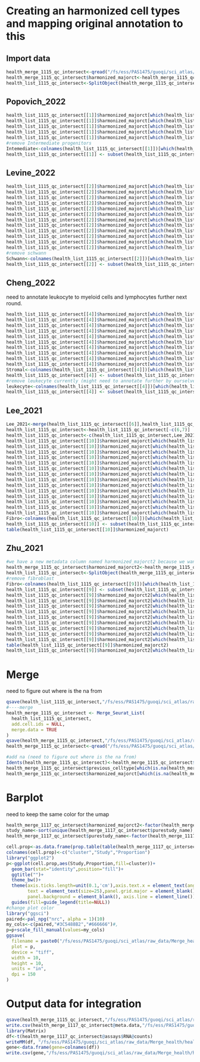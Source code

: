 # Creating an harmonized cell types and mapping original annotation to this

## Import data

```r
health_merge_1115_qc_intersect<-qread("/fs/ess/PAS1475/guoqi/sci_atlas/raw_data/health_merge_qc_1115_intersectgene.qs")
health_merge_1115_qc_intersect$harmonized_majorct<-health_merge_1115_qc_intersect$previous_celltype
health_list_1115_qc_intersect<-SplitObject(health_merge_1115_qc_intersect,split.by = "Study_name")
```

## Popovich_2022

```r
health_list_1115_qc_intersect[[1]]$harmonized_majorct[which(health_list_1115_qc_intersect[[1]]$previous_celltype=="B cells")]="Lymphocytes"
health_list_1115_qc_intersect[[1]]$harmonized_majorct[which(health_list_1115_qc_intersect[[1]]$previous_celltype=="T cells")]="Lymphocytes"
health_list_1115_qc_intersect[[1]]$harmonized_majorct[which(health_list_1115_qc_intersect[[1]]$previous_celltype=="Monocytes")]="Myeloid cells"
health_list_1115_qc_intersect[[1]]$harmonized_majorct[which(health_list_1115_qc_intersect[[1]]$previous_celltype=="MDMs")]="Myeloid cells"
health_list_1115_qc_intersect[[1]]$harmonized_majorct[which(health_list_1115_qc_intersect[[1]]$previous_celltype=="Neutrophils")]="Myeloid cells"
#remove Intermediate progenitors
Intemediate<-colnames(health_list_1115_qc_intersect[[1]])[which(health_list_1115_qc_intersect[[1]]$previous_celltype=="Intermediate progenitors")]
health_list_1115_qc_intersect[[1]] <- subset(health_list_1115_qc_intersect[[1]], cells = Intemediate,invert = TRUE)
```

## Levine_2022

```r
health_list_1115_qc_intersect[[2]]$harmonized_majorct[which(health_list_1115_qc_intersect[[2]]$previous_celltype=="Endothelial")]="Endothelial cells"
health_list_1115_qc_intersect[[2]]$harmonized_majorct[which(health_list_1115_qc_intersect[[2]]$previous_celltype=="Ependymal")]="Ependymal cells"
health_list_1115_qc_intersect[[2]]$harmonized_majorct[which(health_list_1115_qc_intersect[[2]]$previous_celltype=="Leptomeninges")]="Leptomeningeal cells"
health_list_1115_qc_intersect[[2]]$harmonized_majorct[which(health_list_1115_qc_intersect[[2]]$previous_subcelltype=="Activated Microglia A")]="Microglia"
health_list_1115_qc_intersect[[2]]$harmonized_majorct[which(health_list_1115_qc_intersect[[2]]$previous_subcelltype=="Activated Microglia B")]="Microglia"
health_list_1115_qc_intersect[[2]]$harmonized_majorct[which(health_list_1115_qc_intersect[[2]]$previous_subcelltype=="Microglia 1")]="Microglia"
health_list_1115_qc_intersect[[2]]$harmonized_majorct[which(health_list_1115_qc_intersect[[2]]$previous_subcelltype=="Microglia 2")]="Microglia"
health_list_1115_qc_intersect[[2]]$harmonized_majorct[which(health_list_1115_qc_intersect[[2]]$previous_subcelltype=="Microglia 3")]="Microglia"
health_list_1115_qc_intersect[[2]]$harmonized_majorct[which(health_list_1115_qc_intersect[[2]]$previous_subcelltype=="Macrophages")]="Myeloid cells"
health_list_1115_qc_intersect[[2]]$harmonized_majorct[which(health_list_1115_qc_intersect[[2]]$previous_subcelltype=="NK/Tcells")]="Lymphocytes"
health_list_1115_qc_intersect[[2]]$harmonized_majorct[which(health_list_1115_qc_intersect[[2]]$previous_celltype=="Oligodendrocyte Progenitors/Precursors")]="Oligodendrocyte lineage"
health_list_1115_qc_intersect[[2]]$harmonized_majorct[which(health_list_1115_qc_intersect[[2]]$previous_celltype=="Oligodendrocytes")]="Oligodendrocyte lineage"
#remove schwann
Schwann<-colnames(health_list_1115_qc_intersect[[2]])[which(health_list_1115_qc_intersect[[2]]$previous_celltype=="Schwann")]
health_list_1115_qc_intersect[[2]] <- subset(health_list_1115_qc_intersect[[2]], cells = Schwann,invert = TRUE)
```

## Cheng_2022

need to annotate leukocyte to myeloid cells and lymphocytes further next round.

```r
health_list_1115_qc_intersect[[4]]$harmonized_majorct[which(health_list_1115_qc_intersect[[4]]$previous_celltype=="Astrocyte")]="Astrocytes"
health_list_1115_qc_intersect[[4]]$harmonized_majorct[which(health_list_1115_qc_intersect[[4]]$previous_celltype=="Erythocyte")]="Erythroid cells"
health_list_1115_qc_intersect[[4]]$harmonized_majorct[which(health_list_1115_qc_intersect[[4]]$previous_celltype=="Neuron")]="Neurons"
health_list_1115_qc_intersect[[4]]$harmonized_majorct[which(health_list_1115_qc_intersect[[4]]$previous_celltype=="Neutrophil")]="Myeloid cells"
health_list_1115_qc_intersect[[4]]$harmonized_majorct[which(health_list_1115_qc_intersect[[4]]$previous_celltype=="Endothelial")]="Endothelial cells"
health_list_1115_qc_intersect[[4]]$harmonized_majorct[which(health_list_1115_qc_intersect[[4]]$previous_celltype=="Ependyma")]="Ependymal cells"
health_list_1115_qc_intersect[[4]]$harmonized_majorct[which(health_list_1115_qc_intersect[[4]]$previous_celltype=="Leptomeninges")]="Leptomeningeal cells"
health_list_1115_qc_intersect[[4]]$harmonized_majorct[which(health_list_1115_qc_intersect[[4]]$previous_celltype=="ODC")]="Oligodendrocyte lineage"
health_list_1115_qc_intersect[[4]]$harmonized_majorct[which(health_list_1115_qc_intersect[[4]]$previous_celltype=="OPC")]="Oligodendrocyte lineage"
health_list_1115_qc_intersect[[4]]$harmonized_majorct[which(health_list_1115_qc_intersect[[4]]$previous_celltype=="Pericyte")]="Pericytes"
Stromal<-colnames(health_list_1115_qc_intersect[[4]])[which(health_list_1115_qc_intersect[[4]]$previous_celltype=="Stromal")]
health_list_1115_qc_intersect[[4]] <- subset(health_list_1115_qc_intersect[[4]], cells = Stromal,invert = TRUE)
#remove leukecyte currently (might need to annotate further by ourselves)
leukecyte<-colnames(health_list_1115_qc_intersect[[4]])[which(health_list_1115_qc_intersect[[4]]$previous_celltype=="leukecyte")]
health_list_1115_qc_intersect[[4]] <- subset(health_list_1115_qc_intersect[[4]], cells = leukecyte,invert = TRUE)
```

## Lee_2021

```r
Lee_2021<-merge(health_list_1115_qc_intersect[[6]],health_list_1115_qc_intersect[[7]])
health_list_1115_qc_intersect<-health_list_1115_qc_intersect[-c(6,7)]
health_list_1115_qc_intersect<-c(health_list_1115_qc_intersect,Lee_2021)
health_list_1115_qc_intersect[[10]]$harmonized_majorct[which(health_list_1115_qc_intersect[[10]]$previous_celltype=="Astrocyte")]="Astrocytes"
health_list_1115_qc_intersect[[10]]$harmonized_majorct[which(health_list_1115_qc_intersect[[10]]$previous_celltype=="Dendritic")]="Leukocytes"
health_list_1115_qc_intersect[[10]]$harmonized_majorct[which(health_list_1115_qc_intersect[[10]]$previous_celltype=="Div-Myeloid")]="Leukocytes"
health_list_1115_qc_intersect[[10]]$harmonized_majorct[which(health_list_1115_qc_intersect[[10]]$previous_celltype=="Endothelial")]="Endothelial cells"
health_list_1115_qc_intersect[[10]]$harmonized_majorct[which(health_list_1115_qc_intersect[[10]]$previous_celltype=="Endothelial")]="Endothelial cells"
health_list_1115_qc_intersect[[10]]$harmonized_majorct[which(health_list_1115_qc_intersect[[10]]$previous_celltype=="Ependymal")]="Ependymal cells"
health_list_1115_qc_intersect[[10]]$harmonized_majorct[which(health_list_1115_qc_intersect[[10]]$previous_celltype=="Lymphocyte")]="Lymphocytes"
health_list_1115_qc_intersect[[10]]$harmonized_majorct[which(health_list_1115_qc_intersect[[10]]$previous_celltype=="Macrophage")]="Lymphocytes"
health_list_1115_qc_intersect[[10]]$harmonized_majorct[which(health_list_1115_qc_intersect[[10]]$previous_celltype=="Monocyte")]="Lymphocytes"
health_list_1115_qc_intersect[[10]]$harmonized_majorct[which(health_list_1115_qc_intersect[[10]]$previous_celltype=="Neuron")]="Neurons"
health_list_1115_qc_intersect[[10]]$harmonized_majorct[which(health_list_1115_qc_intersect[[10]]$previous_celltype=="Neutrophil")]="Lymphocytes"
health_list_1115_qc_intersect[[10]]$harmonized_majorct[which(health_list_1115_qc_intersect[[10]]$previous_celltype=="Pericyte")]="Pericytes"
health_list_1115_qc_intersect[[10]]$harmonized_majorct[which(health_list_1115_qc_intersect[[10]]$previous_celltype=="Oligodendrocyte")]="Oligodendrocyte lineage"
health_list_1115_qc_intersect[[10]]$harmonized_majorct[which(health_list_1115_qc_intersect[[10]]$previous_celltype=="OPC")]="Oligodendrocyte lineage"
Fibro<-colnames(health_list_1115_qc_intersect[[10]])[which(health_list_1115_qc_intersect[[10]]$previous_celltype=="Fibroblast")]
health_list_1115_qc_intersect[[10]] <- subset(health_list_1115_qc_intersect[[10]], cells = Fibro,invert = TRUE)
table(health_list_1115_qc_intersect[[10]]$harmonized_majorct)
```

## Zhu_2021

```r
#we have a new metadata column named harmonized_majorct2 because we wanted to distinguish with leukocytes. but we don't need it right now.
health_merge_1115_qc_intersect$harmonized_majorct2<-health_merge_1115_qc_intersect$harmonized_majorct
health_list_1115_qc_intersect<-SplitObject(health_merge_1115_qc_intersect,split.by = "purestudy_name")
#remove fibroblast
Fibro<-colnames(health_list_1115_qc_intersect[[9]])[which(health_list_1115_qc_intersect[[9]]$previous_celltype=="Monocyte-derived fibroblast")]
health_list_1115_qc_intersect[[9]] <- subset(health_list_1115_qc_intersect[[9]], cells = Fibro,invert = TRUE)
health_list_1115_qc_intersect[[9]]$harmonized_majorct2[which(health_list_1115_qc_intersect[[9]]$previous_celltype=="B cells")]="Lymphocytes"
health_list_1115_qc_intersect[[9]]$harmonized_majorct2[which(health_list_1115_qc_intersect[[9]]$previous_celltype=="Dendritic cells")]="Myeloid cells"
health_list_1115_qc_intersect[[9]]$harmonized_majorct2[which(health_list_1115_qc_intersect[[9]]$previous_celltype=="Macrophage")]="Myeloid cells"
health_list_1115_qc_intersect[[9]]$harmonized_majorct2[which(health_list_1115_qc_intersect[[9]]$previous_celltype=="Mast cell")]="Myeloid cells"
health_list_1115_qc_intersect[[9]]$harmonized_majorct2[which(health_list_1115_qc_intersect[[9]]$previous_celltype=="Monocytes")]="Myeloid cells"
health_list_1115_qc_intersect[[9]]$harmonized_majorct2[which(health_list_1115_qc_intersect[[9]]$previous_celltype=="Monocytes-derived macrophage")]="Myeloid cells"
health_list_1115_qc_intersect[[9]]$harmonized_majorct2[which(health_list_1115_qc_intersect[[9]]$previous_celltype=="Neutrophil")]="Myeloid cells"
health_list_1115_qc_intersect[[9]]$harmonized_majorct2[which(health_list_1115_qc_intersect[[9]]$previous_celltype=="NK cells")]="Lymphocytes"
health_list_1115_qc_intersect[[9]]$harmonized_majorct2[which(health_list_1115_qc_intersect[[9]]$previous_celltype=="T cells")]="Lymphocytes"
table(health_list_1115_qc_intersect[[9]]$harmonized_majorct2)
health_list_1115_qc_intersect[[9]]$harmonized_majorct2[which(health_list_1115_qc_intersect[[9]]$previous_celltype=="Undefined")]="Unknown"
```

# Merge

need to figure out where is the na from

```r
qsave(health_list_1115_qc_intersect,"/fs/ess/PAS1475/guoqi/sci_atlas/raw_data/health_list_qc_1115_intersectgene_mapct.qs")#this can be used for integration
#----merge
health_merge_1115_qc_intersect <- Merge_Seurat_List(
  health_list_1115_qc_intersect,
  add.cell.ids = NULL,
  merge.data = TRUE
)
qsave(health_merge_1115_qc_intersect,"/fs/ess/PAS1475/guoqi/sci_atlas/raw_data/health_merge_qc_1115_intersectgene_mapct.qs")#this can be used for integration
health_merge_1115_qc_intersect<-qread("/fs/ess/PAS1475/guoqi/sci_atlas/raw_data/health_merge_qc_1115_intersectgene_mapct.qs")#this can be used for integration

#add na (need to figure out where is the na from)
Idents(health_merge_1115_qc_intersect)<-health_merge_1115_qc_intersect$Study_name
health_merge_1115_qc_intersect$previous_celltype[which(is.na(health_merge_1115_qc_intersect$previous_celltype))]<-"Unknown"
health_merge_1115_qc_intersect$harmonized_majorct[which(is.na(health_merge_1115_qc_intersect$harmonized_majorct))]<-"Unknown"
```

# Barplot

need to keep the same color for the umap

```r
health_merge_1117_qc_intersect$harmonized_majorct2<-factor(health_merge_1117_qc_intersect$harmonized_majorct2,levels = sort(unique(health_merge_1117_qc_intersect$harmonized_majorct2),decreasing = F))
study_name<-sort(unique(health_merge_1117_qc_intersect$purestudy_name),decreasing = F)
health_merge_1117_qc_intersect$purestudy_name<-factor(health_merge_1117_qc_intersect$purestudy_name,levels = study_name[c(1,2,4,6,7,10,3,5,8,9)])

cell.prop<-as.data.frame(prop.table(table(health_merge_1117_qc_intersect$harmonized_majorct2, health_merge_1117_qc_intersect$purestudy_name),2))
colnames(cell.prop)<-c("cluster","Study","Proportion")
library("ggplot2")
p<-ggplot(cell.prop,aes(Study,Proportion,fill=cluster))+
  geom_bar(stat="identity",position="fill")+
  ggtitle("")+
  theme_bw()+
  theme(axis.ticks.length=unit(0.1,'cm'),axis.text.x = element_text(angle = 45, vjust = 1, hjust=1),
        text = element_text(size=25),panel.grid.major = element_blank(), panel.grid.minor = element_blank(),
        panel.background = element_blank(), axis.line = element_line())+
  guides(fill=guide_legend(title=NULL))
#change plot color
library("ggsci")
paired<-pal_npg("nrc", alpha = 1)(10)
my_cols<-c(paired,"#3C5488B2","#666666")#,
p=p+scale_fill_manual(values=my_cols)
ggsave(
  filename = paste0("/fs/ess/PAS1475/guoqi/sci_atlas/raw_data/Merge_health/Celltype_pro_barplot_1117_myeloid_sep",".tiff"),
  plot = p,
  device = "tiff",
  width = 10,
  height = 10,
  units = "in",
  dpi = 150
)
```

# Output data for integration

```r
qsave(health_merge_1115_qc_intersect,"/fs/ess/PAS1475/guoqi/sci_atlas/raw_data/health_merge_qc_1117_intersectgene_mapct_separateleu.qs")#this can be used for integration
write.csv(health_merge_1117_qc_intersect@meta.data,"/fs/ess/PAS1475/guoqi/sci_atlas/raw_data/Merge_health/health_merge_qc_1117_intersectgene_mapct_sepleu_meta.csv")
library(Matrix)
df<-t(health_merge_1117_qc_intersect@assays$RNA@counts)
writeMM(df, "/fs/ess/PAS1475/guoqi/sci_atlas/raw_data/Merge_health/health_intersectgene_qc_count_1117_sepleu.mtx")
gene<-data.frame(gene=colnames(df))
write.csv(gene,"/fs/ess/PAS1475/guoqi/sci_atlas/raw_data/Merge_health/health_intersectgene_qc_gene_1117_sepleu.csv")
```
